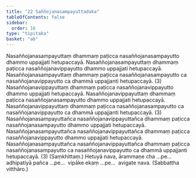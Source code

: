 ```yaml
---
title: "22 Saññojanasampayuttaduka"
tableOfContents: false
sidebar:
  order: 16
type: "tipitaka"
basket: "ab"
---
```



<DynamicBreadcrumb />

<Division number="36">

<Paragraph number="108">
Nasaññojanasampayuttaṃ dhammaṃ paṭicca nasaññojanasampayutto dhammo uppajjati hetupaccayā. Nasaññojanasampayuttaṃ dhammaṃ paṭicca nasaññojanavippayutto dhammo uppajjati hetupaccayā. Nasaññojanasampayuttaṃ dhammaṃ paṭicca nasaññojanasampayutto ca nasaññojanavippayutto ca dhammā uppajjanti hetupaccayā. (3)
</Paragraph>

<Paragraph number="109">
Nasaññojanavippayuttaṃ dhammaṃ paṭicca nasaññojanavippayutto dhammo uppajjati hetupaccayā. Nasaññojanavippayuttaṃ dhammaṃ paṭicca nasaññojanasampayutto dhammo uppajjati hetupaccayā. Nasaññojanavippayuttaṃ dhammaṃ paṭicca nasaññojanasampayutto ca nasaññojanavippayutto ca dhammā uppajjanti hetupaccayā. (3)
</Paragraph>

<Paragraph number="110">
Nasaññojanasampayuttañca nasaññojanavippayuttañca dhammaṃ paṭicca nasaññojanasampayutto dhammo uppajjati hetupaccayā. Nasaññojanasampayuttañca nasaññojanavippayuttañca dhammaṃ paṭicca nasaññojanavippayutto dhammo uppajjati hetupaccayā. Nasaññojanasampayuttañca nasaññojanavippayuttañca dhammaṃ paṭicca nasaññojanasampayutto ca nasaññojanavippayutto ca dhammā uppajjanti hetupaccayā. (3) (Saṃkhittaṃ.)
</Paragraph>

<Paragraph number="111">
Hetuyā nava, ārammaṇe cha …pe…  adhipatiyā pañca …pe…  vipāke ekaṃ …pe…  avigate nava. (Sabbattha vitthāro.)
</Paragraph>
</Division>